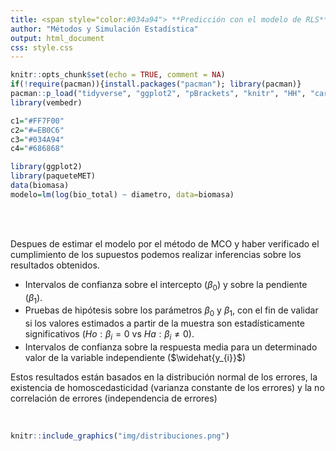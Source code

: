 ```yaml
---
title: <span style="color:#034a94"> **Predicción con el modelo de RLS**</span>
author: "Métodos y Simulación Estadística"
output: html_document
css: style.css
---
```


```r
knitr::opts_chunk$set(echo = TRUE, comment = NA)
if(!require(pacman)){install.packages("pacman"); library(pacman)}
pacman::p_load("tidyverse", "ggplot2", "pBrackets", "knitr", "HH", "car", "rgl", "sampling")
library(vembedr)

c1="#FF7F00"
c2="#=EB0C6"
c3="#034A94"
c4="#686868"

library(ggplot2)
library(paqueteMET)
data(biomasa)
modelo=lm(log(bio_total) ~ diametro, data=biomasa)

```

</br></br>

Despues de estimar el modelo por el método de MCO y haber verificado el cumplimiento de los supuestos podemos realizar inferencias sobre los resultados obtenidos.

* Intervalos de confianza sobre el intercepto ($\beta_{0}$) y sobre la pendiente ($\beta_{1}$). 
* Pruebas de hipótesis sobre los parámetros $\beta_{0}$ y $\beta_{1}$, con el fin de validar si los valores estimados a partir de la muestra son estadísticamente significativos ($Ho:  \beta_{i} =0$ vs $Ha: \beta_{i} \neq 0$).
* Intervalos de confianza sobre la respuesta media para un determinado valor de la variable independiente ($\widehat{y_{i}}$)

Estos resultados están basados en la distribución normal de los errores, la existencia de homoscedasticidad (varianza constante de los errores) y la no correlación de errores (independencia de errores) 

</br>

```r
knitr::include_graphics("img/distribuciones.png")
```

</br>